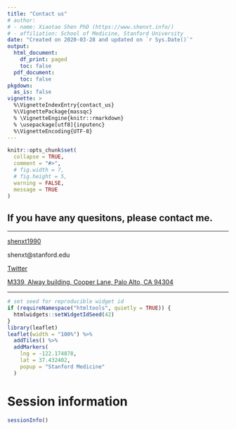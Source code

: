 ```yaml
---
title: "Contact us"
# author:
# - name: Xiaotao Shen PhD (https://www.shenxt.info/)
# - affiliation: School of Medicine, Stanford University
date: "Created on 2020-03-28 and updated on `r Sys.Date()`"
output:
  html_document:
    df_print: paged
    toc: false
  pdf_document:
    toc: false
pkgdown:
  as_is: false
vignette: >
  %\VignetteIndexEntry{contact_us}
  %\VignettePackage{massqc}
  % \VignetteEngine{knitr::rmarkdown}
  % \usepackage[utf8]{inputenc}
  %\VignetteEncoding{UTF-8}
---
```


```r
knitr::opts_chunk$set(
  collapse = TRUE,
  comment = "#>",
  # fig.width = 7, 
  # fig.height = 5,
  warning = FALSE,
  message = TRUE
)
```

<!-- <img src="../man/figures/adaflow_logo.png" align="middle" alt="" width="120" /> -->

## If you have any quesitons, please contact me.

---

<i class="fa fa-weixin"></i> [shenxt1990](https://www.shenxt.info/files/wechat_QR.jpg)

<i class="fa fa-envelope"></i> shenxt@stanford.edu

<i class="fa fa-twitter"></i> [Twitter](https://twitter.com/JasperShen1990)

<i class="fa fa-map-marker-alt"></i> [M339, Alway building, Cooper Lane, Palo Alto, CA 94304](https://www.google.com/maps/place/Alway+Building/@37.4322345,-122.1770883,17z/data=!3m1!4b1!4m5!3m4!1s0x808fa4d335c3be37:0x9057931f3b312c29!8m2!3d37.4322345!4d-122.1748996)

---

```r
# set seed for reproducible widget id
if (requireNamespace("htmltools", quietly = TRUE)) {
  htmlwidgets::setWidgetIdSeed(42)
}
library(leaflet)
leaflet(width = "100%") %>%
  addTiles() %>%
  addMarkers(
    lng = -122.174878,
    lat = 37.432402,
    popup = "Stanford Medicine"
  )
```


# **Session information**

```r
sessionInfo()
```


